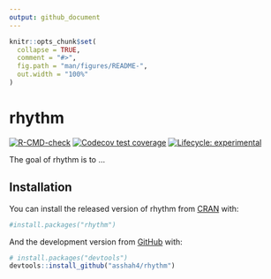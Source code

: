 ```yaml
---
output: github_document
---
```


<!-- README.md is generated from README.Rmd. Please edit that file -->

```r
knitr::opts_chunk$set(
  collapse = TRUE,
  comment = "#>",
  fig.path = "man/figures/README-",
  out.width = "100%"
)
```

# rhythm

<!-- badges: start -->
[![R-CMD-check](https://github.com/asshah4/rhythm/workflows/R-CMD-check/badge.svg)](https://github.com/asshah4/rhythm/actions)
[![Codecov test coverage](https://codecov.io/gh/asshah4/rhythm/branch/main/graph/badge.svg)](https://codecov.io/gh/asshah4/rhythm?branch=main)
[![Lifecycle: experimental](https://img.shields.io/badge/lifecycle-experimental-orange.svg)](https://lifecycle.r-lib.org/articles/stages.html#experimental)
<!-- badges: end -->

The goal of rhythm is to ...

## Installation

You can install the released version of rhythm from [CRAN](https://CRAN.R-project.org) with:

```r
#install.packages("rhythm")
```

And the development version from [GitHub](https://github.com/) with:

```r
# install.packages("devtools")
devtools::install_github("asshah4/rhythm")
```
